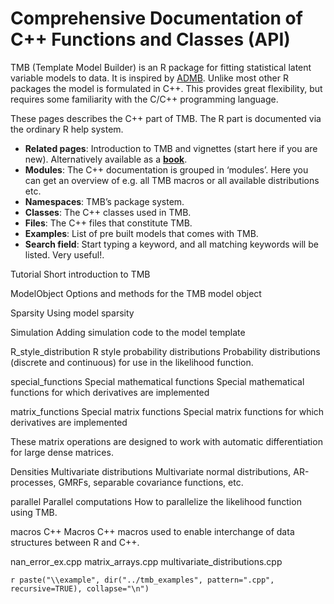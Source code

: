 Comprehensive Documentation of C++ Functions and Classes (API) {#mainpage}
==========================================================================

TMB (Template Model Builder) is an R package for fitting statistical
latent variable models to data.  It is inspired by
[ADMB](http://www.admb-project.org). Unlike most other R packages the
model is formulated in C++. This provides great flexibility, but
requires some familiarity with the C/C++ programming language.

These pages describes the C++ part of TMB. The R part is documented
via the ordinary R help system.

- **Related pages**: Introduction to TMB and vignettes (start here if
  you are new). Alternatively available as a
  [**book**](_book/Tutorial.html).
- **Modules**: The C++ documentation is grouped in 'modules'. Here you
  can get an overview of e.g. all TMB macros or all available
  distributions etc.
- **Namespaces**: TMB's package system.
- **Classes**: The C++ classes used in TMB.
- **Files**: The C++ files that constitute TMB.
- **Examples**: List of pre built models that comes with TMB.
- **Search field**: Start typing a keyword, and all matching keywords
  will be listed. Very useful!.

\page Tutorial
\brief Short introduction to TMB

\page ModelObject
\brief Options and methods for the TMB model object

\page Sparsity
\brief Using model sparsity

\page Simulation
\brief Adding simulation code to the model template

\defgroup R_style_distribution   R style probability distributions
\brief Probability distributions (discrete and continuous) for use in the likelihood function.

\defgroup special_functions      Special mathematical functions
\brief Special mathematical functions for which derivatives are implemented

\defgroup matrix_functions       Special matrix functions
\brief Special matrix functions for which derivatives are implemented

These matrix operations are designed to work with automatic
differentiation for large dense matrices.

\defgroup Densities              Multivariate distributions
\brief Multivariate normal distributions, AR-processes, GMRFs, separable covariance functions, etc.

\defgroup parallel               Parallel computations
\brief How to parallelize the likelihood function using TMB.

\defgroup macros                 C++ Macros
\brief C++ macros used to enable interchange of data structures between R and C++.

\example nan_error_ex.cpp
\example matrix_arrays.cpp
\example multivariate_distributions.cpp

`r paste("\\example", dir("../tmb_examples", pattern=".cpp", recursive=TRUE), collapse="\n")`
